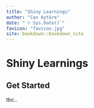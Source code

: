 ```yaml
--- 
title: "Shiny Learnings"
author: "Can Aytöre"
date: "`r Sys.Date()`"
favicon: "favicon.jpg"
site: bookdown::bookdown_site
---
```


# Shiny Learnings

## Get Started

tbc..

